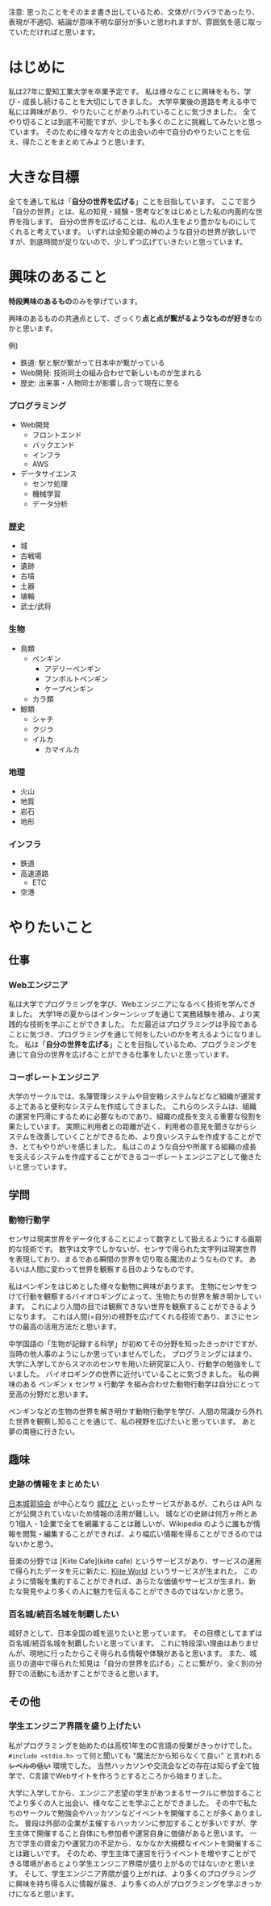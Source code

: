 注意:
思ったことをそのまま書き出しているため、文体がバラバラであったり、表現が不適切、結論が意味不明な部分が多いと思われますが、雰囲気を感じ取っていただければと思います。

# はじめに
私は27年に愛知工業大学を卒業予定です。
私は様々なことに興味をもち、学び・成長し続けることを大切にしてきました。
大学卒業後の進路を考える中で私には興味があり、やりたいことがありふれていることに気づきました。
全てやり切ることは到底不可能ですが、少しでも多くのことに挑戦してみたいと思っています。
そのために様々な方々との出会いの中で自分のやりたいことを伝え、得たことをまとめてみようと思います。


# 大きな目標
全てを通して私は「**自分の世界を広げる**」ことを目指しています。
ここで言う「自分の世界」とは、私の知見・経験・思考などをはじめとした私の内面的な世界を指します。
自分の世界を広げることは、私の人生をより豊かなものにしてくれると考えています。
いずれは全知全能の神のような自分の世界が欲しいですが、到底時間が足りないので、少しずつ広げていきたいと思っています。


# 興味のあること
**特段興味のあるもの**のみを挙げています。

興味のあるものの共通点として、ざっくり**点と点が繋がるようなものが好き**なのかと思います。

例)
- 鉄道: 駅と駅が繋がって日本中が繋がっている
- Web開発: 技術同士の組み合わせで新しいものが生まれる
- 歴史: 出来事・人物同士が影響し合って現在に至る

### プログラミング
- Web開発
  - フロントエンド
  - バックエンド
  - インフラ
  - AWS
- データサイエンス
  - センサ処理
  - 機械学習
  - データ分析

### 歴史
- 城
- 古戦場
- 遺跡
- 古墳
- 土器
- 埴輪
- 武士/武将

### 生物
- 鳥類
  - ペンギン
    - アデリーペンギン
    - フンボルトペンギン
    - ケープペンギン
  - カラ類
- 鯨類
  - シャチ
  - クジラ
  - イルカ
    - カマイルカ

### 地理
- 火山
- 地質
- 岩石
- 地形


### インフラ
- 鉄道
- 高速道路
  - ETC
- 空港


# やりたいこと

## 仕事
### Webエンジニア
私は大学でプログラミングを学び、Webエンジニアになるべく技術を学んできました。
大学1年の夏からはインターンシップを通じて実務経験を積み、より実践的な技術を学ぶことができました。
ただ最近はプログラミングは手段であることに気づき、プログラミングを通じて何をしたいのかを考えるようになりました。
私は「**自分の世界を広げる**」ことを目指しているため、プログラミングを通じて自分の世界を広げることができる仕事をしたいと思っています。


### コーポレートエンジニア
大学のサークルでは、名簿管理システムや目安箱システムなどなど組織が運営する上であると便利なシステムを作成してきました。
これらのシステムは、組織の運営を円滑にするために必要なものであり、組織の成長を支える重要な役割を果たしています。
実際に利用者との距離が近く、利用者の意見を聞きながらシステムを改善していくことができるため、より良いシステムを作成することができ、とてもやりがいを感じました。
私はこのような自分や所属する組織の成長を支えるシステムを作成することができるコーポレートエンジニアとして働きたいと思っています。


## 学問
### 動物行動学
センサは現実世界をデータ化することによって数字として扱えるようにする画期的な技術です。
数字は文字でしかないが、センサで得られた文字列は現実世界を表現しており、まるである瞬間の世界を切り取る魔法のようなものです。
あるいは人間に変わって世界を観察する目のようなものです。

私はペンギンをはじめとした様々な動物に興味があります。
生物にセンサをつけて行動を観察するバイオロギングによって、生物たちの世界を解き明かしています。
これにより人間の目では観察できない世界を観察することができるようになります。
これは人間(=自分)の視野を広げてくれる技術であり、まさにセンサの最高の活用方法だと思います。

中学国語の「生物が記録する科学」が初めてその分野を知ったきっかけですが、当時の他人事のようにしか思っていませんでした。
プログラミングにはまり、大学に入学してからスマホのセンサを用いた研究室に入り、行動学の勉強をしていました。
バイオロギングの世界に近付いていることに気づきました。
私の興味のある ペンギン x センサ x 行動学 を組み合わせた動物行動学は自分にとって至高の分野だと思います。

ペンギンなどの生物の世界を解き明かす動物行動学を学び、人間の常識から外れた世界を観察し知ることを通じて、私の視野を広げたいと思っています。
あと夢の南極に行きたい。


## 趣味
### 史跡の情報をまとめたい
[日本城郭協会](https://jokaku.jp/) が中心となり [城びと](https://shirobito.jp/) といったサービスがあるが、これらは API などが公開されていないため情報の活用が難しい。
城などの史跡は何万ヶ所とあり1個人・1企業で全てを網羅することは難しいが、Wikipedia のように誰もが情報を閲覧・編集することができれば、より幅広い情報を得ることができるのではないかと思う。

音楽の分野では [Kiite Cafe](kiite cafe) というサービスがあり、サービスの運用で得られたデータを元に新たに. [Kiite World](https://world.kiite.jp/) というサービスが生まれた。
このように情報を集約することができれば、あらたな価値やサービスが生まれ、新たな発見やより多くの人に魅力を伝えることができるのではないかと思う。


### 百名城/続百名城を制覇したい
城好きとして、日本全国の城を巡りたいと思っています。
その目標としてまずは百名城/続百名城を制覇したいと思っています。
これに特段深い理由はありませんが、現地に行ったからこそ得られる情報や体験があると思います。
また、城巡りの道中で得られた知見は「自分の世界を広げる」ことに繋がり、全く別の分野での活動にも活かすことができると思います。


## その他
### 学生エンジニア界隈を盛り上げたい
私がプログラミングを始めたのは高校1年生のC言語の授業がきっかけでした。
`#include <stdio.h>` って何と聞いても "魔法だから知らなくて良い" と言われる ~~レベルの低い~~ 環境でした。
当然ハッカソンや交流会などの存在は知らず全て独学で、C言語でWebサイトを作ろうとするところから始まりました。

大学に入学してから、エンジニア志望の学生があつまるサークルに参加することでより多くの人と出会い、様々なことを学ぶことができました。
その中で私たちのサークルで勉強会やハッカソンなどイベントを開催することが多くありました。
普段は外部の企業が主催するハッカソンに参加することが多いですが、学生主体で開催すること自体にも参加者や運営自身に価値があると思います。
一方で学生の資金力や運営力の不足から、なかなか大規模なイベントを開催することは難しいです。
そのため、学生主体で運営を行うイベントを増やすことができる環境があるとより学生エンジニア界隈が盛り上がるのではないかと思います。
そして、学生エンジニア界隈が盛り上がれば、より多くのプログラミングに興味を持ち得る人に情報が届き、より多くの人がプログラミングを学ぶきっかけになると思います。
